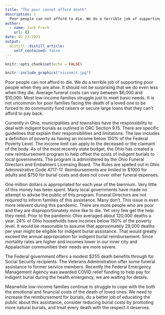 ```yaml
---
title: "The poor cannot afford death"
description: |
  Poor people can not afford to die. We do a terrible job of supporting poor people when they are alive. It should not be surprising that we do even less when they die. Average funeral costs can vary between $6,000 and $10,000. Most low-income families struggle just to meet basic needs. It is not uncommon for poor families facing the death of a loved one to be forced to do community fund raisers or secure large loans that they can't afford to pay back.
author:
  - name: Jack Frech
    url: {}
date: 02-23-2021
output:
  distill::distill_article:
    self_contained: false
---
```



```r
knitr::opts_chunk$set(echo = FALSE)
```

```r
knitr::include_graphics("nicosmit.jpg")
```

Poor people can not afford to die. We do a terrible job of supporting poor people when they are alive. It should not be surprising that we do even less when they die. Average funeral costs can vary between \$6,000 and \$10,000. Most low-income families struggle just to meet basic needs. It is not uncommon for poor families facing the death of a loved one to be forced to do community fund raisers or secure large loans that they can't afford to pay back.

Currently in Ohio, municipalities and townships have the responsibility to deal with indigent burials as outlined in ORC Section 9.15. There are specific guidelines that explain their responsibilities and limitations. The law includes a definition of poverty as having an income below 150% of the Federal Poverty Level. The income limit can apply to the deceased or the claimant of the body. As of the most recently state budget, the Ohio has created a new reimbursement program to help offset the costs of indigent burials to local governments.  The program is administered by the Ohio Funeral Directors and Embalmers Licensing Board. The Rules are spelled out in Ohio Administrative Code 4717-17. Reimbursements are limited to \$1000 for adults and \$750  for  burial costs and does not cover other funeral expenses.

One million dollars is appropriated for each year of the biennium. Very little of this money has been spent. Many local governments have made no attempt to advise the public of this program. Funeral Directors are not required to inform families of this assistance. Many don’t. This issue is even more relevent during this pandemic. There are more people who are poor and they are disproportionately more like to die. Yet very few get the help they need. Prior to the pandemic Ohio averaged about 120,000 deaths a year. 24% of Ohio households have incomes below 150% of the poverty level. It would be reasonable to assume that approximately 28,000 deaths per year might be eligible for indigent burial assistance. That would greatly exceed the annual appropriation for indigent burial reimbursement.  Since mortality rates are higher and incomes lower in our inner city and Appalachian communities their needs are more severe.

The Federal government offers a modest $255 death benefits through for Social Security recipients. The Veterans Administration offer some funeral assistance to former service members. Recently the Federal Emergency Management Agency was awarded COVID relief funding to help pay for indigent burial during the health emergency, we are waiting for details.

Meanwhile low-income families continue to struggle to cope with the both the emotional and financial costs of the death of loved ones. We need to increase the reimbursement for burials, do a better job of educating the public about this assistance, consider reducing burial costs by promoting more natural burials, and treat every death with the respect it deserves.

